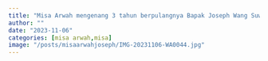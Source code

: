 ```yaml
---
title: "Misa Arwah mengenang 3 tahun berpulangnya Bapak Joseph Wang Suwandi"
author: ""
date: "2023-11-06"
categories: [misa arwah,misa]
image: "/posts/misaarwahjoseph/IMG-20231106-WA0044.jpg"
---
```


